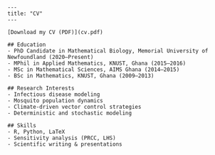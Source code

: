 ```
---
title: "CV"
---

[Download my CV (PDF)](cv.pdf)

## Education
- PhD Candidate in Mathematical Biology, Memorial University of Newfoundland (2020–Present)
- MPhil in Applied Mathematics, KNUST, Ghana (2015–2016)
- MSc in Mathematical Sciences, AIMS Ghana (2014–2015)
- BSc in Mathematics, KNUST, Ghana (2009–2013)

## Research Interests
- Infectious disease modeling
- Mosquito population dynamics
- Climate-driven vector control strategies
- Deterministic and stochastic modeling

## Skills
- R, Python, LaTeX
- Sensitivity analysis (PRCC, LHS)
- Scientific writing & presentations
```